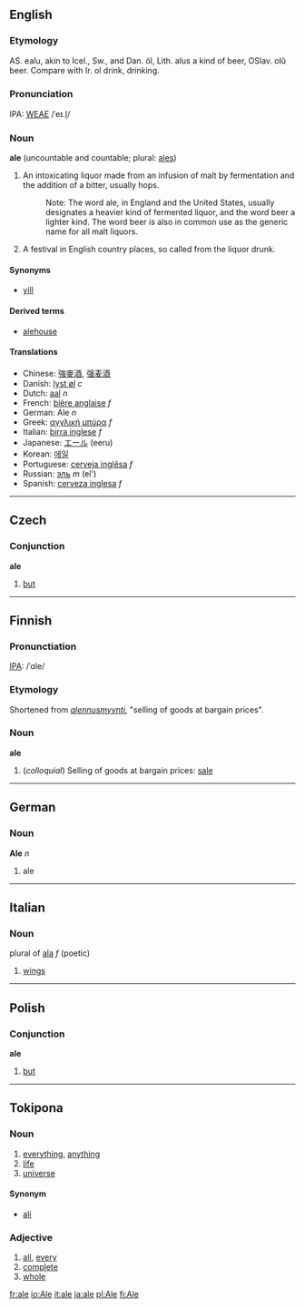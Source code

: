 ==English==
===Etymology===
AS. ealu, akin to Icel., Sw., and Dan. öl, Lith. alus a kind of beer, OSlav. olû beer. Compare with Ir. ol drink, drinking.

===Pronunciation===
IPA: [[WEAE]] /ˈeɪ.l̩/

===Noun===
'''ale''' (uncountable and countable; plural: [[ales]])

# An intoxicating liquor made from an infusion of malt by fermentation and the addition of a bitter, usually hops.
#:    Note: The word ale, in England and the United States, usually designates a heavier kind of fermented liquor, and the word beer a lighter kind. The word beer is also in common use as the generic name for all malt liquors.
# A festival in English country places, so called from the liquor drunk.
<!-- material copied from Webster's Revised Unabridged Dictionary (1913) -->

====Synonyms====
*[[yill]]

====Derived terms====
*[[alehouse]]

====Translations====
*Chinese: [[強麥酒]], [[强麦酒]]
*Danish: [[lyst øl]] ''c''
*Dutch: [[aal]] ''n''
*French: [[bière anglaise]] ''f''
*German: Ale ''n''
*Greek: [[αγγλική μπύρα]] ''f''
*Italian: [[birra inglese]] ''f''
*Japanese: [[エール]] (eeru)
*Korean: [[에일]]
*Portuguese: [[cerveja inglêsa]] ''f''
*Russian: [[эль]] ''m'' (el')
*Spanish: [[cerveza inglesa]] ''f''

----

==Czech==
===Conjunction===
'''ale'''

#[[but]]

----

==Finnish==
===Pronunctiation===
[[w:IPA|IPA]]: /ˈ&#x0251;le/

===Etymology===
Shortened from ''[[alennusmyynti]]'', "selling of goods at bargain prices".

===Noun===
'''ale'''

# (''colloquial'') Selling of goods at bargain prices: [[sale]]

----

==German==
===Noun===
'''Ale''' ''n''

# ale

----

==Italian==
===Noun===
plural of [[ala#Italian|ala]] ''f'' (poetic)

# [[wings]]

----

==Polish==
===Conjunction===
'''ale'''

# [[but]]
----
==Tokipona==
===Noun===
#[[everything]], [[anything]]
#[[life]]
#[[universe]]

====Synonym====
*[[ali]]

===Adjective===
# [[all]], [[every]]
# [[complete]]
# [[whole]]

[[fr:ale]]
[[io:Ale]]
[[it:ale]]
[[ja:ale]]
[[pl:Ale]]
[[fi:Ale]]